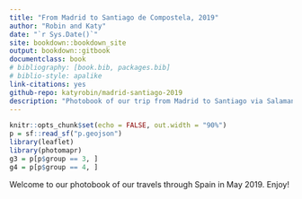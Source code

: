 ```yaml
--- 
title: "From Madrid to Santiago de Compostela, 2019"
author: "Robin and Katy"
date: "`r Sys.Date()`"
site: bookdown::bookdown_site
output: bookdown::gitbook
documentclass: book
# bibliography: [book.bib, packages.bib]
# biblio-style: apalike
link-citations: yes
github-repo: katyrobin/madrid-santiago-2019
description: "Photobook of our trip from Madrid to Santiago via Salamanca, Ourense and the Camino de Compostela."
---
```


```r
knitr::opts_chunk$set(echo = FALSE, out.width = "90%")
p = sf::read_sf("p.geojson")
library(leaflet)
library(photomapr)
g3 = p[p$group == 3, ]
g4 = p[p$group == 4, ]
````

<!-- # Welcome {-} -->

Welcome to our photobook of our travels through Spain in May 2019.
Enjoy!